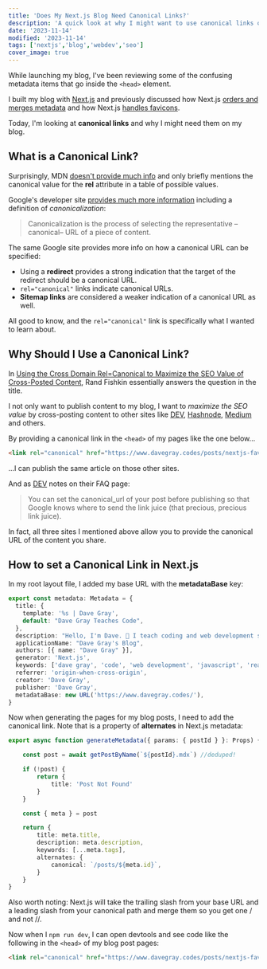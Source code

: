 ---
title: 'Does My Next.js Blog Need Canonical Links?'
description: 'A quick look at why I might want to use canonical links on my Next.js blog.'
date: '2023-11-14'
modified: '2023-11-14'
tags: ['nextjs','blog','webdev','seo']
cover_image: true
---

While launching my blog, I've been reviewing some of the confusing metadata items that go inside the `<head>` element. 

I built my blog with [Next.js](https://nextjs.org/) and previously discussed how Next.js [orders and merges metadata](https://www.davegray.codes/posts/nextjs-ordering-merging-metadata) and how Next.js [handles favicons](https://www.davegray.codes/posts/nextjs-favicon-svg-icon-apple-chrome).

Today, I'm looking at **canonical links** and why I might need them on my blog. 

## What is a Canonical Link? 

Surprisingly, MDN [doesn't provide much info](https://developer.mozilla.org/en-US/docs/Web/HTML/Attributes/rel) and only briefly mentions the canonical value for the **rel** attribute in a table of possible values. 

Google's developer site [provides much more information](https://developers.google.com/search/docs/crawling-indexing/canonicalization) including a definition of _canonicalization_: 

> Canonicalization is the process of selecting the representative –canonical– URL of a piece of content.

The same Google site provides more info on how a canonical URL can be specified: 

- Using a **redirect** provides a strong indication that the target of the redirect should be a canonical URL. 
- `rel="canonical"` links indicate canonical URLs. 
- **Sitemap links** are considered a weaker indication of a canonical URL as well. 

All good to know, and the `rel="canonical"` link is specifically what I wanted to learn about. 

## Why Should I Use a Canonical Link? 

In [Using the Cross Domain Rel=Canonical to Maximize the SEO Value of Cross-Posted Content](https://moz.com/blog/cross-domain-rel-canonical-seo-value-cross-posted-content), Rand Fishkin essentially answers the question in the title. 

I not only want to publish content to my blog, I want to _maximize the SEO value_ by cross-posting content to other sites like [DEV](https://dev.to/), [Hashnode](https://hashnode.com/), [Medium](https://medium.com/) and others. 

By providing a canonical link in the `<head>` of my pages like the one below... 

```html
<link rel="canonical" href="https://www.davegray.codes/posts/nextjs-favicon-svg-icon-apple-chrome">
```
...I can publish the same article on those other sites. 

And as [DEV](https://dev.to/faq) notes on their FAQ page: 

> You can set the canonical_url of your post before publishing so that Google knows where to send the link juice (that precious, precious link juice).

In fact, all three sites I mentioned above allow you to provide the canonical URL of the content you share. 

## How to set a Canonical Link in Next.js

In my root layout file, I added my base URL with the **metadataBase** key: 

```ts 
export const metadata: Metadata = {
  title: {
    template: '%s | Dave Gray',
    default: "Dave Gray Teaches Code",
  },
  description: "Hello, I'm Dave. 👋 I teach coding and web development skills.",
  applicationName: "Dave Gray's Blog",
  authors: [{ name: "Dave Gray" }],
  generator: 'Next.js',
  keywords: ['dave gray', 'code', 'web development', 'javascript', 'react', 'node.js', 'next.js', 'web dev', 'html', 'css', 'python'],
  referrer: 'origin-when-cross-origin',
  creator: 'Dave Gray',
  publisher: 'Dave Gray',
  metadataBase: new URL('https://www.davegray.codes/'),
}
```
Now when generating the pages for my blog posts, I need to add the canonical link. Note that is a property of **alternates** in Next.js metadata:
```ts 
export async function generateMetadata({ params: { postId } }: Props) {

    const post = await getPostByName(`${postId}.mdx`) //deduped!

    if (!post) {
        return {
            title: 'Post Not Found'
        }
    }

    const { meta } = post

    return {
        title: meta.title,
        description: meta.description,
        keywords: [...meta.tags],
        alternates: {
            canonical: `/posts/${meta.id}`,
        }
    }
}
```
Also worth noting: Next.js will take the trailing slash from your base URL and a leading slash from your canonical path and merge them so you get one / and not //.

Now when I `npm run dev`, I can open devtools and see code like the following in the `<head>` of my blog post pages: 
```html 
<link rel="canonical" href="https://www.davegray.codes/posts/nextjs-favicon-svg-icon-apple-chrome">
```

